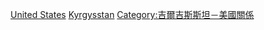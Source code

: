 [[Category:吉爾吉斯斯坦駐外大使|United States]]
[[Category:駐美國大使|Kyrgysstan]]
[[Category:吉爾吉斯斯坦－美國關係|Category:吉爾吉斯斯坦－美國關係]]